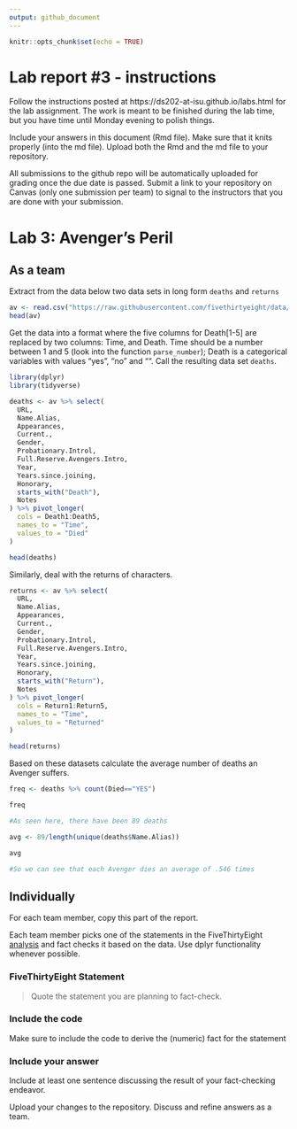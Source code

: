 ```yaml
---
output: github_document
---
```


<!-- README.md is generated from README.Rmd. Please edit the README.Rmd file -->


```r
knitr::opts_chunk$set(echo = TRUE)
```

# Lab report #3 - instructions

Follow the instructions posted at https://ds202-at-isu.github.io/labs.html for the lab assignment. The work is meant to be finished during the lab time, but you have time until Monday evening to polish things.

Include your answers in this document (Rmd file). Make sure that it knits properly (into the md file). Upload both the Rmd and the md file to your repository.  

All submissions to the github repo will be automatically uploaded for grading once the due date is passed.
Submit a link to your repository on Canvas (only one submission per team) to signal to the instructors that you are done with your submission.

# Lab 3: Avenger's Peril

## As a team

Extract from the data below two data sets in long form `deaths` and `returns`

```r
av <- read.csv("https://raw.githubusercontent.com/fivethirtyeight/data/master/avengers/avengers.csv", stringsAsFactors = FALSE)
head(av)
```

Get the data into a format where the five columns for Death[1-5] are replaced by two columns: Time, and Death. Time should be a number between 1 and 5 (look into the function `parse_number`); Death is a categorical variables with values "yes", "no" and "". Call the resulting data set `deaths`. 

```r
library(dplyr)
library(tidyverse)

deaths <- av %>% select(
  URL, 
  Name.Alias, 
  Appearances,
  Current.,
  Gender,
  Probationary.Introl,
  Full.Reserve.Avengers.Intro,
  Year,
  Years.since.joining,
  Honorary,
  starts_with("Death"),
  Notes
) %>% pivot_longer(
  cols = Death1:Death5,
  names_to = "Time",
  values_to = "Died"
)

head(deaths)
```


Similarly, deal with the returns of characters.

```r

returns <- av %>% select(
  URL, 
  Name.Alias, 
  Appearances,
  Current.,
  Gender,
  Probationary.Introl,
  Full.Reserve.Avengers.Intro,
  Year,
  Years.since.joining,
  Honorary,
  starts_with("Return"),
  Notes
) %>% pivot_longer(
  cols = Return1:Return5,
  names_to = "Time",
  values_to = "Returned"
)

head(returns)
```

Based on these datasets calculate the average number of deaths an Avenger suffers. 

```r

freq <- deaths %>% count(Died=="YES")

freq

#As seen here, there have been 89 deaths

avg <- 89/length(unique(deaths$Name.Alias))

avg

#So we can see that each Avenger dies an average of .546 times
```

## Individually

For each team member, copy this part of the report. 

Each team member picks one of the statements in the FiveThirtyEight [analysis](https://fivethirtyeight.com/features/avengers-death-comics-age-of-ultron/) and fact checks it based on the data. Use dplyr functionality whenever possible.

### FiveThirtyEight Statement

> Quote the statement you are planning to fact-check.

### Include the code

Make sure to include the code to derive the (numeric) fact for the statement

### Include your answer

Include at least one sentence discussing the result of your fact-checking endeavor.

Upload your changes to the repository. Discuss and refine answers as a team.
